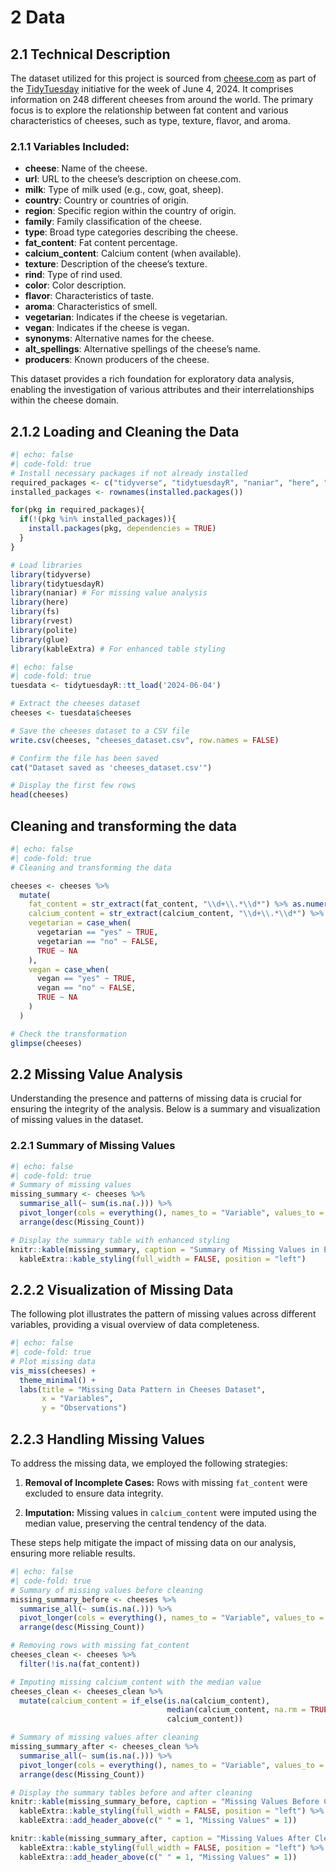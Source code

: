 # 2 Data

## 2.1 Technical Description

The dataset utilized for this project is sourced from [cheese.com](https://cheese.com/) as part of the [TidyTuesday](https://github.com/rfordatascience/tidytuesday) initiative for the week of June 4, 2024. It comprises information on 248 different cheeses from around the world. The primary focus is to explore the relationship between fat content and various characteristics of cheeses, such as type, texture, flavor, and aroma.

### 2.1.1 Variables Included:

- **cheese**: Name of the cheese.
- **url**: URL to the cheese's description on cheese.com.
- **milk**: Type of milk used (e.g., cow, goat, sheep).
- **country**: Country or countries of origin.
- **region**: Specific region within the country of origin.
- **family**: Family classification of the cheese.
- **type**: Broad type categories describing the cheese.
- **fat_content**: Fat content percentage.
- **calcium_content**: Calcium content (when available).
- **texture**: Description of the cheese's texture.
- **rind**: Type of rind used.
- **color**: Color description.
- **flavor**: Characteristics of taste.
- **aroma**: Characteristics of smell.
- **vegetarian**: Indicates if the cheese is vegetarian.
- **vegan**: Indicates if the cheese is vegan.
- **synonyms**: Alternative names for the cheese.
- **alt_spellings**: Alternative spellings of the cheese's name.
- **producers**: Known producers of the cheese.

This dataset provides a rich foundation for exploratory data analysis, enabling the investigation of various attributes and their interrelationships within the cheese domain.

## 2.1.2 Loading and Cleaning the Data

```r
#| echo: false
#| code-fold: true
# Install necessary packages if not already installed
required_packages <- c("tidyverse", "tidytuesdayR", "naniar", "here", "fs", "rvest", "polite", "glue", "kableExtra")
installed_packages <- rownames(installed.packages())

for(pkg in required_packages){
  if(!(pkg %in% installed_packages)){
    install.packages(pkg, dependencies = TRUE)
  }
}

# Load libraries
library(tidyverse)
library(tidytuesdayR)
library(naniar) # For missing value analysis
library(here)
library(fs)
library(rvest)
library(polite)
library(glue)
library(kableExtra) # For enhanced table styling
```


```r
#| echo: false
#| code-fold: true
tuesdata <- tidytuesdayR::tt_load('2024-06-04')

# Extract the cheeses dataset
cheeses <- tuesdata$cheeses

# Save the cheeses dataset to a CSV file
write.csv(cheeses, "cheeses_dataset.csv", row.names = FALSE)

# Confirm the file has been saved
cat("Dataset saved as 'cheeses_dataset.csv'")

# Display the first few rows
head(cheeses)
```

## Cleaning and transforming the data

```r
#| echo: false
#| code-fold: true
# Cleaning and transforming the data

cheeses <- cheeses %>%
  mutate(
    fat_content = str_extract(fat_content, "\\d+\\.*\\d*") %>% as.numeric(),
    calcium_content = str_extract(calcium_content, "\\d+\\.*\\d*") %>% as.numeric(),
    vegetarian = case_when(
      vegetarian == "yes" ~ TRUE,
      vegetarian == "no" ~ FALSE,
      TRUE ~ NA
    ),
    vegan = case_when(
      vegan == "yes" ~ TRUE,
      vegan == "no" ~ FALSE,
      TRUE ~ NA
    )
  )

# Check the transformation
glimpse(cheeses)
```


## 2.2 Missing Value Analysis

Understanding the presence and patterns of missing data is crucial for ensuring the integrity of the analysis. Below is a summary and visualization of missing values in the dataset.

### 2.2.1 Summary of Missing Values

```r
#| echo: false
#| code-fold: true
# Summary of missing values
missing_summary <- cheeses %>%
  summarise_all(~ sum(is.na(.))) %>%
  pivot_longer(cols = everything(), names_to = "Variable", values_to = "Missing_Count") %>%
  arrange(desc(Missing_Count))

# Display the summary table with enhanced styling
knitr::kable(missing_summary, caption = "Summary of Missing Values in Each Variable") %>%
  kableExtra::kable_styling(full_width = FALSE, position = "left")
```

## 2.2.2 Visualization of Missing Data

The following plot illustrates the pattern of missing values across different variables, providing a visual overview of data completeness.

```r
#| echo: false
#| code-fold: true
# Plot missing data
vis_miss(cheeses) + 
  theme_minimal() +
  labs(title = "Missing Data Pattern in Cheeses Dataset",
       x = "Variables",
       y = "Observations")
```

## 2.2.3 Handling Missing Values

To address the missing data, we employed the following strategies:

1. **Removal of Incomplete Cases:** Rows with missing `fat_content` were excluded to ensure data integrity.

2. **Imputation:** Missing values in `calcium_content` were imputed using the median value, preserving the central tendency of the data.

These steps help mitigate the impact of missing data on our analysis, ensuring more reliable results.

```r
#| echo: false
#| code-fold: true
# Summary of missing values before cleaning
missing_summary_before <- cheeses %>%
  summarise_all(~ sum(is.na(.))) %>%
  pivot_longer(cols = everything(), names_to = "Variable", values_to = "Missing_Count") %>%
  arrange(desc(Missing_Count))

# Removing rows with missing fat_content
cheeses_clean <- cheeses %>%
  filter(!is.na(fat_content))

# Imputing missing calcium_content with the median value
cheeses_clean <- cheeses_clean %>%
  mutate(calcium_content = if_else(is.na(calcium_content),
                                   median(calcium_content, na.rm = TRUE),
                                   calcium_content))

# Summary of missing values after cleaning
missing_summary_after <- cheeses_clean %>%
  summarise_all(~ sum(is.na(.))) %>%
  pivot_longer(cols = everything(), names_to = "Variable", values_to = "Missing_Count") %>%
  arrange(desc(Missing_Count))

# Display the summary tables before and after cleaning
knitr::kable(missing_summary_before, caption = "Missing Values Before Cleaning") %>%
  kableExtra::kable_styling(full_width = FALSE, position = "left") %>%
  kableExtra::add_header_above(c(" " = 1, "Missing Values" = 1))

knitr::kable(missing_summary_after, caption = "Missing Values After Cleaning") %>%
  kableExtra::kable_styling(full_width = FALSE, position = "left") %>%
  kableExtra::add_header_above(c(" " = 1, "Missing Values" = 1))
```



